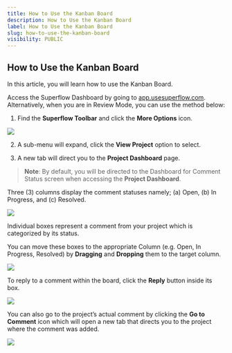 ```yaml
---
title: How to Use the Kanban Board
description: How to Use the Kanban Board
label: How to Use the Kanban Board
slug: how-to-use-the-kanban-board
visibility: PUBLIC
---
```


## How to Use the Kanban Board

In this article, you will learn how to use the Kanban Board.

Access the Superflow Dashboard by going to [app.usesuperflow.com](app.usesuperflow.com). Alternatively, when you are in Review Mode, you can use the method below:

1. Find the **Superflow Toolbar** and click the **More Options** icon.

 
![](https://cdn.hashnode.com/res/hashnode/image/upload/v1733131835055/7wB0vNvxr.png?auto=format)
 

2. A sub-menu will expand, click the **View Project** option to select.

3. A new tab will direct you to the **Project Dashboard** page.

> **Note**: By default, you will be directed to the Dashboard for Comment Status screen when accessing the **Project Dashboard**.

Three (3) columns display the comment statuses namely; (a) Open, (b) In Progress, and (c) Resolved.

 
![](https://cdn.hashnode.com/res/hashnode/image/upload/v1733135823283/GzXNKnzVV.png?auto=format)
 

Individual boxes represent a comment from your project which is categorized by its status.

You can move these boxes to the appropriate Column (e.g. Open, In Progress, Resolved) by **Dragging** and **Dropping** them to the target column.

 
![](https://cdn.hashnode.com/res/hashnode/image/upload/v1733135843868/3F-EB6RWY.png?auto=format)
 

To reply to a comment within the board, click the **Reply** button inside its box.

 
![](https://cdn.hashnode.com/res/hashnode/image/upload/v1733135862572/GnMj8sdOU.png?auto=format)
 


You can also go to the project’s actual comment by clicking the **Go to Comment** icon which will open a new tab that directs you to the project where the comment was added.

 
![](https://cdn.hashnode.com/res/hashnode/image/upload/v1733135884860/WOkvb54qH.png?auto=format)
 



